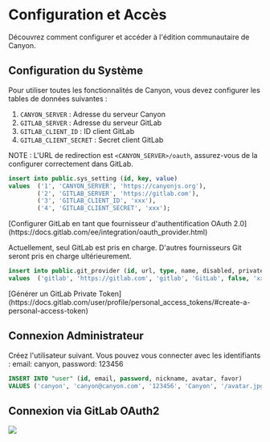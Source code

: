 # Configuration et Accès

Découvrez comment configurer et accéder à l'édition communautaire de Canyon.

## Configuration du Système

Pour utiliser toutes les fonctionnalités de Canyon, vous devez configurer les tables de données suivantes :

1. `CANYON_SERVER` : Adresse du serveur Canyon
2. `GITLAB_SERVER` : Adresse du serveur GitLab
3. `GITLAB_CLIENT_ID` : ID client GitLab
4. `GITLAB_CLIENT_SECRET` : Secret client GitLab

NOTE : L'URL de redirection est `<CANYON_SERVER>/oauth`, assurez-vous de la configurer correctement dans GitLab.


```sql copy
insert into public.sys_setting (id, key, value)
values  ('1', 'CANYON_SERVER', 'https://canyonjs.org'),
        ('2', 'GITLAB_SERVER', 'https://gitlab.com'),
        ('3', 'GITLAB_CLIENT_ID', 'xxx'),
        ('4', 'GITLAB_CLIENT_SECRET', 'xxx');
```

<Callout type="info" emoji="ℹ️">
  [Configurer GitLab en tant que fournisseur d'authentification OAuth 2.0](https://docs.gitlab.com/ee/integration/oauth_provider.html)
</Callout>

Actuellement, seul GitLab est pris en charge. D'autres fournisseurs Git seront pris en charge ultérieurement.

```sql copy
insert into public.git_provider (id, url, type, name, disabled, private_token)
values  ('gitlab', 'https://gitlab.com', 'gitlab', 'GitLab', false, 'xxx');
```

<Callout type="info" emoji="ℹ️">
  [Générer un GitLab Private Token](https://docs.gitlab.com/user/profile/personal_access_tokens/#create-a-personal-access-token)
</Callout>

## Connexion Administrateur

Créez l'utilisateur suivant. Vous pouvez vous connecter avec les identifiants : email: canyon, password: 123456

```sql copy
INSERT INTO "user" (id, email, password, nickname, avatar, favor)
VALUES ('canyon', 'canyon@canyon.com', '123456', 'Canyon', '/avatar.jpg', '');
```

## Connexion via GitLab OAuth2

![](https://cdn.jsdelivr.net/gh/canyon-project/assets/docs/static/docs/self-host/community-edition/login.png)
